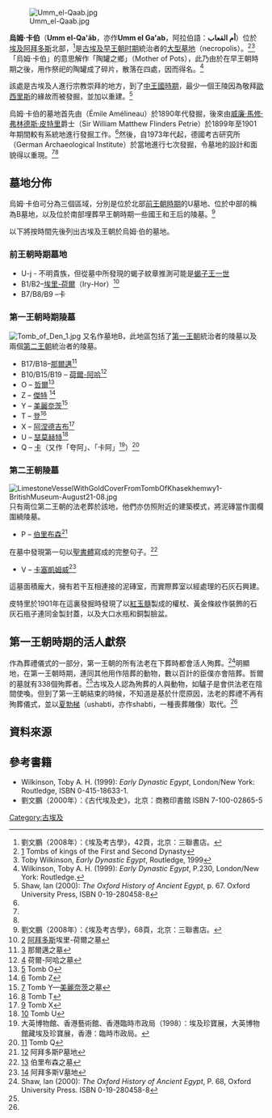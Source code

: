 [[File:Umm_el-Qaab.jpg|thumbnail]]

'''烏姆·卡伯'''（'''Umm el-Qa'āb'''，亦作'''Umm el Ga'ab'''，阿拉伯語：'''أم القعاب'''）位於[[埃及|埃及]][[阿拜多斯|阿拜多斯]]北部，<ref name="liu">劉文鵬（2008年）：《埃及考古學》，42頁，北京：三聯書店。</ref>是[[古埃及|古埃及]][[早王朝時期_(埃及)|早王朝时期]]統治者的[[大型墓地|大型墓地]]（necropolis）。<ref>[http://www.digitalegypt.ucl.ac.uk/abydos/abydoskingstombs.html] {{Wayback|url=http://www.digitalegypt.ucl.ac.uk/abydos/abydoskingstombs.html |date=20080106154345 }} Tombs of kings of the First and Second Dynasty</ref><ref>Toby Wilkinson, <cite>Early Dynastic Egypt</cite>, Routledge, 1999</ref>「烏姆·卡伯」的意思解作「陶罐之鄉」（Mother of Pots），此乃由於在早王朝時期之後，用作祭祀的陶罐成了碎片，散落在四處，因而得名。<ref>Wilkinson, Toby A. H. (1999): ''Early Dynastic Egypt'', P.230, London/New York: Routledge.</ref>

該處是古埃及人進行宗教崇拜的地方，到了[[中王國時期|中王國時期]]，最少一個王陵因為敬拜[[歐西里斯|歐西里斯]]的緣故而被發掘，並加以重建。<ref name="shawian">Shaw, Ian (2000): ''The Oxford History of Ancient Egypt'', p. 67. Oxford University Press, ISBN 0-19-280458-8</ref>

烏姆·卡伯的墓地首先由{{le|埃米爾·阿美利諾|Émile Amélineau}}（Émile Amélineau）於1890年代發掘，後來由[[威廉·馬修·弗林德斯·皮特里|威廉·馬修·弗林德斯·皮特里]]爵士（Sir William Matthew Flinders Petrie）於1899年至1901年期間較有系統地進行發掘工作。<ref name="shawian"/>然後，自1973年代起，德國考古研究所（German Archaeological Institute）於當地進行七次發掘，令墓地的設計和面貌得以重現。<ref name="shawian"/><ref name="liu"/>

== 墓地分佈 ==
烏姆·卡伯可分為三個區域，分別是位於北部[[前王朝時期|前王朝時期]]的U墓地、位於中部的稱為B墓地，以及位於南部埋葬早王朝時期一些國王和王后的陵墓。<ref>劉文鵬（2008年）：《埃及考古學》，68頁，北京：三聯書店。</ref>

以下將按時間先後列出古埃及王朝於烏姆·伯的墓地。

=== 前王朝時期墓地 ===
* U-j - 不明貴族，但從墓中所發現的蝎子紋章推測可能是[[蝎子王一世|蝎子王一世]]
* B1/B2–[[艾拉-荷尔|埃里-荷爾]]（Iry-Hor）<ref>[http://www.digitalegypt.ucl.ac.uk/abydos/abydostombiryhor.html] {{Wayback|url=http://www.digitalegypt.ucl.ac.uk/abydos/abydostombiryhor.html |date=20130207032643 }} [[阿拜多斯|阿拜多斯]]埃里-荷爾之墓</ref> 
* B7/B8/B9 –卡

=== 第一王朝時期陵墓 ===
[[File:Tomb_of_Den_1.jpg|right]]
又名作墓地B，此地區包括了[[埃及第一王朝|第一王朝]]統治者的陵墓以及兩個[[埃及第二王朝|第二王朝]]統治者的陵墓。

* B17/B18–[[那爾邁|那爾邁]]<ref>[http://www.digitalegypt.ucl.ac.uk/abydos/tomb17-18.html] {{Wayback|url=http://www.digitalegypt.ucl.ac.uk/abydos/tomb17-18.html |date=20130207033506 }} 那爾邁之墓</ref>
* B10/B15/B19 – [[荷爾-阿哈|荷爾-阿哈]]<ref>[http://www.digitalegypt.ucl.ac.uk/abydos/abydostombhoraha.html] {{Wayback|url=http://www.digitalegypt.ucl.ac.uk/abydos/abydostombhoraha.html |date=20130721092553 }}荷爾-阿哈之墓</ref>
* O – [[哲爾|哲爾]]<ref>[http://www.digitalegypt.ucl.ac.uk/abydos/abydostombo.html] {{Wayback|url=http://www.digitalegypt.ucl.ac.uk/abydos/abydostombo.html |date=20130208062937 }} Tomb O</ref>
* Z – [[傑特_(法老)|傑特]] <ref>[http://www.digitalegypt.ucl.ac.uk/abydos/abydostombz.html] {{Wayback|url=http://www.digitalegypt.ucl.ac.uk/abydos/abydostombz.html |date=20130208063944 }} Tomb Z</ref>
* Y – [[美麗奈茨|美麗奈茨]]<ref>[http://www.digitalegypt.ucl.ac.uk/abydos/abydostomby.html] {{Wayback|url=http://www.digitalegypt.ucl.ac.uk/abydos/abydostomby.html |date=20130208063939 }} Tomb Y—[[美麗奈茨|美麗奈茨]]之墓</ref>
* T – [[登|登]]<ref>[http://www.digitalegypt.ucl.ac.uk/abydos/abydostombt.html] {{Wayback|url=http://www.digitalegypt.ucl.ac.uk/abydos/abydostombt.html |date=20130208062942 }} Tomb T</ref>
* X – [[阿涅德吉布|阿涅德吉布]]<ref>[http://www.digitalegypt.ucl.ac.uk/abydos/abydostombx.html] {{Wayback|url=http://www.digitalegypt.ucl.ac.uk/abydos/abydostombx.html |date=20130208062957 }} Tomb X</ref>
* U – [[瑟莫赫特|瑟莫赫特]]<ref>[http://www.digitalegypt.ucl.ac.uk/abydos/abydostombu.html] {{Wayback|url=http://www.digitalegypt.ucl.ac.uk/abydos/abydostombu.html |date=20130208062947 }} Tomb U</ref>
* Q – [[卡_(法老)|卡]]（又作「夸阿」、「卡阿」<ref>大英博物館、香港藝術館、香港臨時市政局（1998）：埃及珍寶展，大英博物館藏埃及珍寶展，香港：臨時市政局。</ref>）<ref>[http://www.digitalegypt.ucl.ac.uk/abydos/abydostombq.html] {{Wayback|url=http://www.digitalegypt.ucl.ac.uk/abydos/abydostombq.html |date=20130208063934 }} Tomb Q</ref>

=== 第二王朝陵墓 ===
[[File:LimestoneVesselWithGoldCoverFromTombOfKhasekhemwy1-BritishMuseum-August21-08.jpg|right]]
只有兩位第二王朝的法老葬於該地，他們亦仿照附近的建築模式，將泥磚當作圍欄圍繞陵墓。

* P – [[伯里布森|伯里布森]]<ref>[http://www.digitalegypt.ucl.ac.uk/abydos/abydostombp.html] {{Wayback|url=http://www.digitalegypt.ucl.ac.uk/abydos/abydostombp.html |date=20130208063929 }} 阿拜多斯P墓地</ref>

在墓中發現第一句以[[聖書體|聖書體]]寫成的完整句子。<ref>[http://xoomer.virgilio.it/francescoraf/hesyra/pribsn.htm] {{Wayback|url=http://xoomer.virgilio.it/francescoraf/hesyra/pribsn.htm |date=20170630140530 }} 伯里布森之墓</ref>

* V – [[卡塞凱姆威|卡塞凱姆威]]<ref>[http://www.digitalegypt.ucl.ac.uk/abydos/abydostombv.html] {{Wayback|url=http://www.digitalegypt.ucl.ac.uk/abydos/abydostombv.html |date=20130208062952 }} 阿拜多斯V墓地</ref>

這墓面積龐大，擁有若干互相連接的泥磚室，而實際葬室以經處理的石灰石興建。

皮特里於1901年在這裏發掘時發現了以[[紅玉髓|紅玉髓]]製成的權杖、黃金條紋作裝飾的石灰石瓶子連同金製封蓋，以及大口水瓶和銅製臉盆。

== 第一王朝時期的活人獻祭 ==
作為葬禮儀式的一部分，第一王朝的所有法老在下葬時都會活人殉葬。<ref name=shaw>Shaw, Ian (2000): ''The Oxford History of Ancient Egypt'', P. 68, Oxford University Press. ISBN 0-19-280458-8</ref>明顯地，在第一王朝時期，連同其他用作陪葬的動物，數以百計的臣僕亦會陪葬。哲爾的墓就有338個殉葬者。<ref name=shaw/>古埃及人認為殉葬的人與動物，如驢子是會供法老在陰間使喚。但到了第一王朝結束的時候，不知道是基於什麼原因，法老的葬禮不再有殉葬儀式，並以[[夏勃梯|夏勃梯]]（ushabti，亦作shabti，一種喪葬雕像）取代。<ref name=shaw/>

== 資料來源 ==
{{reflist}}

== 參考書籍 ==
* Wilkinson, Toby A. H. (1999): ''Early Dynastic Egypt'', London/New York: Routledge, ISBN 0-415-18633-1.
* 劉文鵬（2000年）：《古代埃及史》，北京：商務印書館 ISBN 7-100-02865-5

{{DEFAULTSORT:Umm el-Qaab}}
{{coord|26|11|N|31|55|E|display=title}}

[[Category:古埃及|Category:古埃及]]